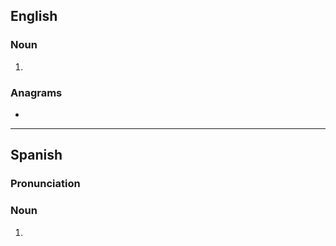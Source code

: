==English==

===Noun===
{{head|en|noun form}}

# {{plural of|en|mojo}}

===Anagrams===
* {{anagrams|en|a=jmoos|jomos}}

----

==Spanish==

===Pronunciation===
{{es-IPA}}

===Noun===
{{head|es|noun form}}

# {{plural of|es|mojo}}